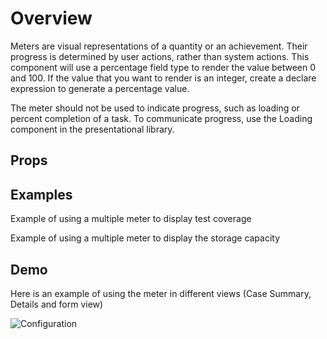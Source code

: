 
<Meta of={DemoStories} />

# Overview

Meters are visual representations of a quantity or an achievement. Their progress is determined by user actions, rather than system actions. This component will use a percentage field type to render the value between 0 and 100. If the value that you want to render is an integer, create a declare expression to generate a percentage value.

The meter should not be used to indicate progress, such as loading or percent completion of a task. To communicate progress, use the Loading component in the presentational library.

<Primary />

## Props

<Controls />

## Examples

Example of using a multiple meter to display test coverage

<Story of={DemoStories.Grouped} />

Example of using a multiple meter to display the storage capacity

<Story of={DemoStories.Grouped1} />

## Demo

Here is an example of using the meter in different views (Case Summary, Details and form view)

![Configuration](Meter_Configuration.jpg)

